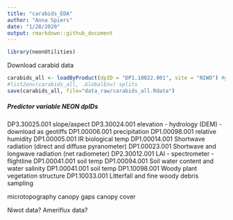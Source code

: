 ```yaml
---
title: "carabids_EDA"
author: "Anna Spiers"
date: "1/28/2020"
output: rmarkdown::github_document
---
```


```r
library(neonUtilities)
```

Download carabid data
```r
carabids_all <- loadByProduct(dpID = "DP1.10022.001", site = "NIWO") #ground beetles
#list2env(carabids_all, .GlobalEnv) splits 
save(carabids_all, file="data_raw/carabids_all.Rdata")
```


##### Predictor variable NEON dpIDs
DP3.30025.001 slope/aspect 
DP3.30024.001 elevation - hydrology (DEM) - download as geotiffs
DP1.00006.001 precipitation
DP1.00098.001 relative humidity
DP1.00005.001 IR biological temp
DP1.00014.001 Shortwave radiation (direct and diffuse pyranometer)
DP1.00023.001 Shortwave and longwave radiation (net radiometer)
DP2.30012.001 LAI - spectrometer - flightline
DP1.00041.001 soil temp
DP1.00094.001 Soil water content and water salinity
DP1.00041.001 soil temp
DP1.10098.001 Woody plant vegetation structure
DP1.10033.001 Litterfall and fine woody debris sampling

microtopography
canopy gaps
canopy cover

Niwot data?
Ameriflux data?
